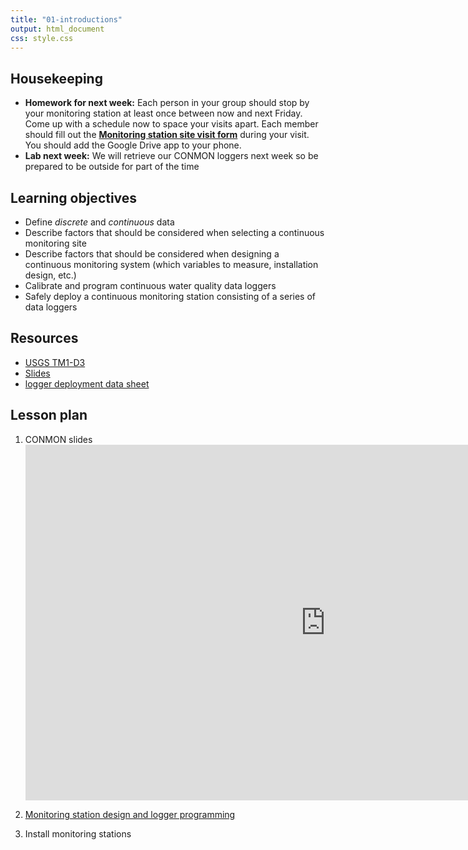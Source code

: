 ```yaml
---
title: "01-introductions"
output: html_document
css: style.css
---
```


## Housekeeping

* **Homework for next week:** Each person in your group should stop by your monitoring station at least once between now and next Friday. Come up with a schedule now to space your visits apart. Each member should fill out the **[Monitoring station site visit form](https://docs.google.com/spreadsheets/d/1J3YEvWHqeVdu75PupAPLOFJHA1BwFn_1tIiBC8eVfvY/edit?gid=0#gid=0)** during your visit. You should add the Google Drive app to your phone.
* **Lab next week:** We will retrieve our CONMON loggers next week so be prepared to be outside for part of the time

## Learning objectives

* Define *discrete* and *continuous* data
* Describe factors that should be considered when selecting a continuous monitoring site
* Describe factors that should be considered when designing a continuous monitoring system (which variables to measure, installation design, etc.)
* Calibrate and program continuous water quality data loggers
* Safely deploy a continuous monitoring station consisting of a series of data loggers

## Resources

* [USGS TM1-D3](https://pubs.usgs.gov/tm/2006/tm1D3/pdf/TM1D3.pdf)
* [Slides](https://docs.google.com/presentation/d/1G7hgNhtZciZUJGy8lcRW-A57cRLWK2LmEA4Hlgndnng/)
* [logger deployment data sheet](https://docs.google.com/spreadsheets/d/13Th59bvqzj5W5UKwX2BDcOht2YbG9D7KuRu2FcLsj6o/edit?usp=sharing)

## Lesson plan

1. CONMON slides
<iframe src="https://docs.google.com/presentation/d/1G7hgNhtZciZUJGy8lcRW-A57cRLWK2LmEA4Hlgndnng/embed?start=false&loop=false&delayms=5000" frameborder="0" width="960" height="569" allowfullscreen="true" mozallowfullscreen="true" webkitallowfullscreen="true" data-external="1"></iframe>

2. [Monitoring station design and logger programming](https://docs.google.com/document/d/1Qx_HaF-c_is4Q0hbecdqUGVlL5uSHxrcEJDDVACsp28/edit)

3. Install monitoring stations

